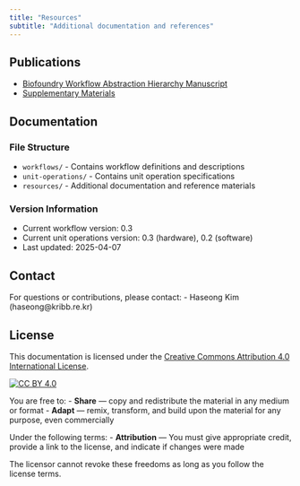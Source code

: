 ```yaml
---
title: "Resources"
subtitle: "Additional documentation and references"
---
```


## Publications

- [Biofoundry Workflow Abstraction Hierarchy Manuscript](resources/Biofoundry_workflow_Abstraction_hierarchy_manuscript_v250605.pdf)
- [Supplementary Materials](resources/Biofoundry_workflow_Abstraction_hierarchy_suppl_v250605.pdf)

## Documentation

### File Structure
- `workflows/` - Contains workflow definitions and descriptions
- `unit-operations/` - Contains unit operation specifications
- `resources/` - Additional documentation and reference materials

### Version Information
- Current workflow version: 0.3
- Current unit operations version: 0.3 (hardware), 0.2 (software)
- Last updated: 2025-04-07

## Contact

For questions or contributions, please contact:
- Haseong Kim (haseong@kribb.re.kr)

## License

This documentation is licensed under the [Creative Commons Attribution 4.0 International License](https://creativecommons.org/licenses/by/4.0/).

[![CC BY 4.0](https://i.creativecommons.org/l/by/4.0/88x31.png)](https://creativecommons.org/licenses/by/4.0/)

You are free to:
- **Share** — copy and redistribute the material in any medium or format
- **Adapt** — remix, transform, and build upon the material for any purpose, even commercially

Under the following terms:
- **Attribution** — You must give appropriate credit, provide a link to the license, and indicate if changes were made

The licensor cannot revoke these freedoms as long as you follow the license terms. 